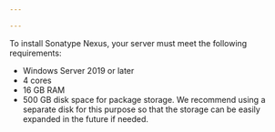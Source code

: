 ```yaml
---

---
```


To install Sonatype Nexus, your server must meet the following requirements:

- Windows Server 2019 or later
- 4 cores
- 16 GB RAM
- 500 GB disk space for package storage. We recommend using a separate disk for this purpose so that the storage can be easily expanded in the future if needed.